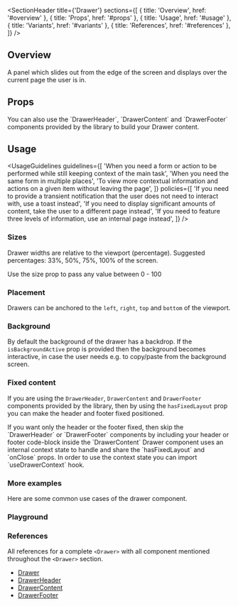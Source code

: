 
<Meta of={DrawerStories} />

<SectionHeader
  title={'Drawer'}
  sections={[
    { title: 'Overview', href: '#overview' },
    { title: 'Props', href: '#props' },
    { title: 'Usage', href: '#usage' },
    { title: 'Variants', href: '#variants' },
    { title: 'References', href: '#references' },
  ]}
/>

## Overview

A panel which slides out from the edge of the screen and displays over the current page the user is in.

## Props

<ArgTypes of={Drawer} />

<Tip>
  You can also use the `DrawerHeader`, `DrawerContent` and `DrawerFooter` components provided by the
  library to build your Drawer content.
</Tip>

## Usage

<UsageGuidelines
  guidelines={[
    'When you need a form or action to be performed while still keeping context of the main task',
    'When you need the same form in multiple places',
    'To view more contextual information and actions on a given item without leaving the page',
  ]}
  policies={[
    'If you need to provide a transient notification that the user does not need to interact with, use a toast instead',
    'If you need to display significant amounts of content, take the user to a different page instead',
    'If you need to feature three levels of information, use an internal page instead',
  ]}
/>

<SubsectionHeader title="Variants" />

### Sizes

Drawer widths are relative to the viewport (percentage). Suggested percentages: 33%, 50%, 75%, 100% of the screen.

<Tip>Use the size prop to pass any value between 0 - 100</Tip>

<Canvas of={DrawerStories.Sizes} />

### Placement

Drawers can be anchored to the `left`, `right`, `top` and `bottom` of the viewport.

<Canvas of={DrawerStories.Placement} />

### Background

By default the background of the drawer has a backdrop. If the `isBackgroundActive` prop is provided then the background becomes interactive, in case the user needs e.g. to copy/paste from the background screen.

<Canvas of={DrawerStories.Background} />

### Fixed content

If you are using the `DrawerHeader`, `DrawerContent` and `DrawerFooter` components provided by the library, then by using the `hasFixedLayout` prop you can make the header and footer fixed positioned.

<Tip>
  If you want only the header or the footer fixed, then skip the `DrawerHeader` or `DrawerFooter`
  components by including your header or footer code-block inside the `DrawerContent`
</Tip>

<Tip>
  Drawer component uses an internal context state to handle and share the `hasFixedLayout` and
  `onClose` props. In order to use the context state you can import `useDrawerContext` hook.
</Tip>

<Canvas of={DrawerStories.FixedContent} />

### More examples

Here are some common use cases of the drawer component.

<Canvas of={DrawerStories.MoreExamples} />

### Playground

<Canvas of={DrawerStories.Playground} />

### References

All references for a complete `<Drawer>` with all component mentioned throughout the `<Drawer>` section.

- [Drawer](../?path=/docs/updated-components-drawer-drawer--overview)
- [DrawerHeader](../?path=/docs/updated-components-drawer-drawerheader--overview)
- [DrawerContent](../?path=/docs/updated-components-drawer-drawercontent--overview)
- [DrawerFooter](../?path=/docs/updated-components-drawer-drawerfooter--overview)
